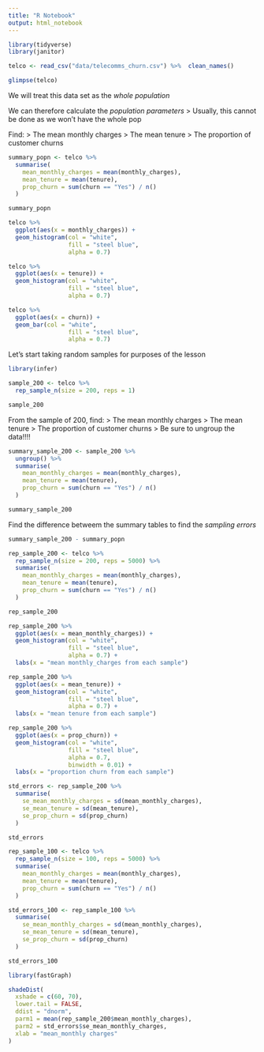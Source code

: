 ```yaml
---
title: "R Notebook"
output: html_notebook
---
```




```r
library(tidyverse)
library(janitor)

telco <- read_csv("data/telecomms_churn.csv") %>%  clean_names()
```


```r
glimpse(telco)
```


We will treat this data set as the _whole population_

We can therefore calculate the _population parameters_
> Usually, this cannot be done as we won't have the whole pop


Find:
> The mean monthly charges
> The mean tenure
> The proportion of customer churns

```r
summary_popn <- telco %>% 
  summarise(
    mean_monthly_charges = mean(monthly_charges),
    mean_tenure = mean(tenure),
    prop_churn = sum(churn == "Yes") / n()
  )

summary_popn
```


```r
telco %>% 
  ggplot(aes(x = monthly_charges)) +
  geom_histogram(col = "white",
                 fill = "steel blue",
                 alpha = 0.7)
```

```r
telco %>% 
  ggplot(aes(x = tenure)) +
  geom_histogram(col = "white",
                 fill = "steel blue",
                 alpha = 0.7)
```


```r
telco %>% 
  ggplot(aes(x = churn)) +
  geom_bar(col = "white",
                 fill = "steel blue",
                 alpha = 0.7)
```

Let's start taking random samples for purposes of the lesson
```r
library(infer)
```


```r
sample_200 <- telco %>% 
  rep_sample_n(size = 200, reps = 1)

sample_200
```
From the sample of 200, find:
> The mean monthly charges
> The mean tenure
> The proportion of customer churns
> Be sure to ungroup the data!!!!

```r
summary_sample_200 <- sample_200 %>%
  ungroup() %>% 
  summarise(
    mean_monthly_charges = mean(monthly_charges),
    mean_tenure = mean(tenure),
    prop_churn = sum(churn == "Yes") / n()
  )

summary_sample_200
```

Find the difference betweem the summary tables to find the _sampling errors_
```r
summary_sample_200 - summary_popn
```


```r
rep_sample_200 <- telco %>% 
  rep_sample_n(size = 200, reps = 5000) %>% 
  summarise(
    mean_monthly_charges = mean(monthly_charges),
    mean_tenure = mean(tenure),
    prop_churn = sum(churn == "Yes") / n()
  )

rep_sample_200
```


```r
rep_sample_200 %>% 
  ggplot(aes(x = mean_monthly_charges)) +
  geom_histogram(col = "white",
                 fill = "steel blue",
                 alpha = 0.7) +
  labs(x = "mean monthly_charges from each sample")
```


```r
rep_sample_200 %>% 
  ggplot(aes(x = mean_tenure)) +
  geom_histogram(col = "white",
                 fill = "steel blue",
                 alpha = 0.7) +
  labs(x = "mean tenure from each sample")
```


```r
rep_sample_200 %>% 
  ggplot(aes(x = prop_churn)) +
  geom_histogram(col = "white",
                 fill = "steel blue",
                 alpha = 0.7,
                 binwidth = 0.01) +
  labs(x = "proportion churn from each sample")
```


```r
std_errors <- rep_sample_200 %>% 
  summarise(
    se_mean_monthly_charges = sd(mean_monthly_charges),
    se_mean_tenure = sd(mean_tenure),
    se_prop_churn = sd(prop_churn)
  )

std_errors
```

```r
rep_sample_100 <- telco %>% 
  rep_sample_n(size = 100, reps = 5000) %>% 
  summarise(
    mean_monthly_charges = mean(monthly_charges),
    mean_tenure = mean(tenure),
    prop_churn = sum(churn == "Yes") / n()
  )

std_errors_100 <- rep_sample_100 %>% 
  summarise(
    se_mean_monthly_charges = sd(mean_monthly_charges),
    se_mean_tenure = sd(mean_tenure),
    se_prop_churn = sd(prop_churn)
  )

std_errors_100
```


```r
library(fastGraph)
```


```r
shadeDist(
  xshade = c(60, 70),
  lower.tail = FALSE,
  ddist = "dnorm",
  parm1 = mean(rep_sample_200$mean_monthly_charges),
  parm2 = std_errors$se_mean_monthly_charges,
  xlab = "mean_monthly charges"
)
```











